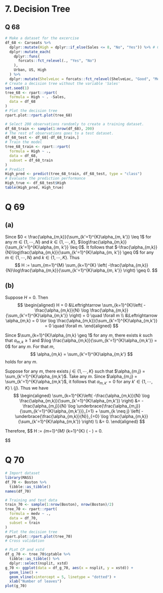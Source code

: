 # 7. Decision Tree

## Q 68

```r
# Make a dataset for the excercise
df_68 <- Carseats %>%
  dplyr::mutate(High = dplyr::if_else(Sales <= 8, "No", "Yes")) %>% # Classify based on sales
  dplyr::mutate_each(
    dplyr::funs(
      forcats::fct_relevel(., "Yes", "No")
    ),
    Urban, US, High
  ) %>%
  dplyr::mutate(ShelveLoc = forcats::fct_relevel(ShelveLoc, "Good", "Medium", "Bad"))
# Create a decision tree without the variable 'Sales'
set.seed(1)
tree_68 <- rpart::rpart(
  formula = High ~ . -Sales, 
  data = df_68
)
# Plot the decision tree
rpart.plot::rpart.plot(tree_68)
```

```r
# Select 200 observations randomly to create a training dataset.
df_68_train <- sample(1:nrow(df_68), 200)
# The rest of observations goes to a test dataset.
df_68_test <- df_68[-df_68_train,]
# Train the model
tree_68_train <- rpart::rpart(
  formula = High ~ ., 
  data = df_68,
  subset = df_68_train
)  
# Predict
High_pred <- predict(tree_68_train, df_68_test, type = "class")
# Evaluate the prediction performance
High_true <- df_68_test$High
table(High_pred, High_true)
```

# Q 69

## (a)

Since $0 < \frac{\alpha_{m,k}}{\sum_{k'=1}^{K}\alpha_{m, k'}} \leq 1$ for any $m \in \{1, \cdots, N\}$ and $k \in \{1, \cdots, K\}$, $\log\frac{\alpha_{m,k}}{\sum_{k'=1}^{K}\alpha_{m, k'}} \leq 0$. It follows that $-\frac{\alpha_{m,k}}{N}\log\frac{\alpha_{m,k}}{\sum_{k'=1}^{K}\alpha_{m, k'}} \geq 0$ for any $m \in \{1, \cdots, N\}$ and $k \in \{1, \cdots, K\}$. Thus
$$
H := \sum_{m=1}^{M} \sum_{k=1}^{K} \left( -\frac{\alpha_{m,k}}{N}\log\frac{\alpha_{m,k}}{\sum_{k'=1}^{K}\alpha_{m, k'}} \right) \geq 0.
$$

## (b)

Suppose $H=0$. Then
$$
\begin{aligned}
H = 0 &\Leftrightarrow \sum_{k=1}^{K}\left( -\frac{\alpha_{m,k}}{N} \log \frac{\alpha_{m,k}}{\sum_{k'=1}^{K}\alpha_{m,k'}} \right) = 0 \quad \forall m \\
&\Leftrightarrow \alpha_{m,k} = 0  \lor \log \frac{\alpha_{m,k}}{\sum_{k'=1}^{K}\alpha_{m,k'}} = 0 \quad \forall m.
\end{aligned}
$$

Since $\sum_{k=1}^{K}\alpha_{m,k} \geq 1$ for any $m$, there exists $k$ such that $\alpha_{m,k} \geq 1$ and $\log \frac{\alpha_{m,k}}{\sum_{k'=1}^{K}\alpha_{m,k'}} = 0$ for any $m$. For that $m$,
$$
\alpha_{m,k} = \sum_{k'=1}^{K}\alpha_{m,k'}
$$
holds for any $m$.

Suppose for any $m$, there exists $j \in \{1, \cdots, K\}$ such that $\alpha_{m,j} = \sum_{k'=1}^{K}\alpha_{m,k'}$. Take any $m$. Since $\alpha_{m,j} = \sum_{k'=1}^{K}\alpha_{m,k'}$, it follows that $\alpha_{m, k'} = 0$ for any $k' \in \{1, \cdots, K\} \setminus \{j\}$. Thus we have
$$
\begin{aligned}
\sum_{k=1}^{K}\left( -\frac{\alpha_{m,k}}{N} \log \frac{\alpha_{m,k}}{\sum_{k'=1}^{K}\alpha_{m,k'}} \right) &= 
- \frac{\alpha_{m,j}}{N} \log \underbrace{\frac{\alpha_{m,j}}{\sum_{k'=1}^{K}\alpha_{m,k'}}}_{=1}
+ \sum_{k \neq j} \left( - \underbrace{\frac{\alpha_{m,k}}{N}}_{=0} \log \frac{\alpha_{m,k}}{\sum_{k'=1}^{K}\alpha_{m,k'}} \right) \\
&= 0.
\end{aligned}
$$

Therefore,
$$
H := \sum_{m=1}^{M} \sum_{k=1}^{K} \left( -\frac{\alpha_{m,k}}{N}\log\frac{\alpha_{m,k}}{\sum_{k'=1}^{K}\alpha_{m, k'}} \right) = 0.

$$

# Q 70

```r
# Import dataset
library(MASS)
df_70 <- Boston %>%
  tibble::as_tibble()
names(df_70)
```

```r
# Training and test data
train_70 <- sample(1:nrow(Boston), nrow(Boston)/2)
tree_70 <- rpart::rpart(
  formula = medv ~ .,
  data = df_70,
  subset = train
)
# Plot the decision tree
rpart.plot::rpart.plot(tree_70)
# Cross validation
```

```r
# PLot CP and xstd
df_g_70 <- tree_70$cptable %>%
  tibble::as_tibble() %>%
  dplyr::select(nsplit, xstd)
g_70 <- ggplot(data = df_g_70, aes(x = nsplit, y = xstd)) +
  geom_line() +
  geom_vline(xintercept = 5, linetype = "dotted") +
  xlab("Number of leaves")
plot(g_70)
```


